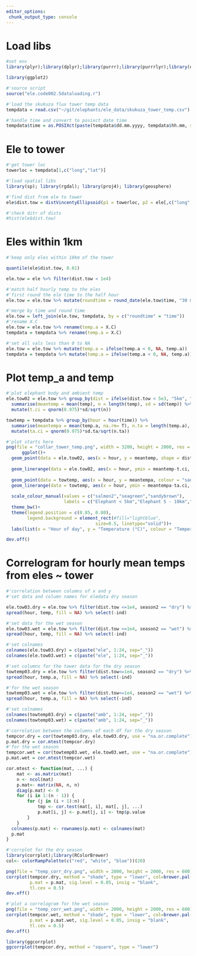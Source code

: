 ```yaml
---
editor_options: 
 chunk_output_type: console
---
```

  
# Load libs
  
```r
#set env
library(plyr);library(dplyr);library(purrr);library(purrrlyr);library(data.table);library(lubridate);library(tidyr)

library(ggplot2)
```

```r
#'source script
source("ele.code002.5dataloading.r")
```

```r
#'load the skukuza flux tower temp data
tempdata = read.csv("~/git/elephants/ele_data/skukuza_tower_temp.csv")

#'handle time and convert to posixct date time
tempdata$time = as.POSIXct(paste(tempdata$dd.mm.yyyy, tempdata$hh.mm, sep = " "), tz = "SAST", format = "%d/%m/%Y %H:%M")
```

# Ele to tower

```r
#'get tower loc
towerloc = tempdata[1,c("long","lat")]

#'load spatial libs
library(sp); library(rgdal); library(proj4); library(geosphere)

#'find dist from ele to tower
ele$dist.tow = distVincentyEllipsoid(p1 = towerloc, p2 = ele[,c("long","lat")])

#'check ditr of dists
#hist(ele$dist.tow)
```

# Eles within 1km

```r
#'keep only eles within 10km of the tower

quantile(ele$dist.tow, 0.01)

ele.tow = ele %>% filter(dist.tow < 1e4)
```

```r
#'match half hourly temp to the eles
#'first round the ele time to the half hour
ele.tow = ele.tow %>% mutate(roundtime = round_date(ele.tow$time, "30 minute"))

#'merge by time and round time
ele.tow = left_join(ele.tow, tempdata, by = c("roundtime" = "time"))
#'rename X.C
ele.tow = ele.tow %>% rename(temp.a = X.C)
tempdata = tempdata %>% rename(temp.a = X.C)

#'set all vals less than 0 to NA
ele.tow = ele.tow %>% mutate(temp.a = ifelse(temp.a < 0, NA, temp.a))
tempdata = tempdata %>% mutate(temp.a = ifelse(temp.a < 0, NA, temp.a))
```

# Plot temp_a and temp

```r
#'plot elephant body and ambient temp
ele.tow02 = ele.tow %>% group_by(dist = ifelse(dist.tow < 5e3, "5km", "10km"), hour = hour(time)) %>% 
  summarise(meantemp = mean(temp), n = length(temp), sd = sd(temp)) %>% 
  mutate(t.ci = qnorm(0.975)*sd/sqrt(n))

towtemp = tempdata %>% group_by(hour = hour(time)) %>% 
  summarise(meantempa = mean(temp.a, na.rm= T), n.ta = length(temp.a), sd.ta = sd(temp.a, na.rm = T)) %>% 
  mutate(ta.ci = qnorm(0.975)*sd.ta/sqrt(n.ta))
```

```r
#'plot starts here
png(file = "collar_tower_temp.png", width = 3200, height = 2000, res = 600)
      ggplot()+
  geom_point(data = ele.tow02, aes(x = hour, y = meantemp, shape = dist, col = dist, group = dist), position = position_dodge(width = 1.5), size = 2, show.legend = F)+
  
  geom_linerange(data = ele.tow02, aes(x = hour, ymin = meantemp-t.ci, ymax = meantemp+t.ci, col = dist, group = dist), position = position_dodge(width = 1.5), show.legend = F)+
  
  geom_point(data = towtemp, aes(x = hour, y = meantempa, colour = "sandybrown"), size = 2) +
  geom_linerange(data = towtemp, aes(x = hour, ymin = meantempa-ta.ci, ymax = meantempa+ta.ci, colour = "sandybrown")) +
  
  scale_colour_manual(values = c("salmon2","seagreen","sandybrown"),
                      labels = c("Elephant < 5km","Elephant 5 - 10km","Ambient")) +
  theme_bw()+
  theme(legend.position = c(0.85, 0.80),
        legend.background = element_rect(#fill="lightblue",
                                  size=0.5, linetype="solid"))+
  labs(list(x = "Hour of day", y = "Temperature (°C)", colour = "Temperature"))

dev.off()
```

# Correlogram for hourly mean temps from eles ~ tower

```r
#'correlation between columns of x and y
#'set data and column names for eledata dry season

ele.tow03.dry = ele.tow %>% filter(dist.tow <=1e4, season2 == "dry") %>% mutate(hour = as.factor(hour(time))) %>% select(hour, temp) %>%  group_by(hour) %>% mutate(ind = row_number()) %>% 
spread(hour, temp, fill = NA) %>% select(-ind)

#'set data for the wet season
ele.tow03.wet = ele.tow %>% filter(dist.tow <=1e4, season2 == "wet") %>% mutate(hour = as.factor(hour(time))) %>% select(hour, temp) %>%  group_by(hour) %>% mutate(ind = row_number()) %>% 
spread(hour, temp, fill = NA) %>% select(-ind)

#'set colnames
colnames(ele.tow03.dry) = c(paste("ele", 1:24, sep="_"))
colnames(ele.tow03.wet) = c(paste("ele", 1:24, sep="_"))

#'set columns for the tower data for the dry season
towtemp03.dry = ele.tow %>% filter(dist.tow<=1e4, season2 == "dry") %>% mutate(hour = as.factor(hour(time))) %>% select(hour, temp.a) %>%  group_by(hour) %>% mutate(ind = row_number()) %>% 
spread(hour, temp.a, fill = NA) %>% select(-ind)

#'for the wet season
towtemp03.wet = ele.tow %>% filter(dist.tow<=1e4, season2 == "wet") %>% mutate(hour = as.factor(hour(time))) %>% select(hour, temp.a) %>%  group_by(hour) %>% mutate(ind = row_number()) %>% 
spread(hour, temp.a, fill = NA) %>% select(-ind)

#'set colnames
colnames(towtemp03.dry) = c(paste("amb", 1:24, sep="_"))
colnames(towtemp03.wet) = c(paste("amb", 1:24, sep="_"))
```

```r
#'correlation between the columns of each df for the dry season
tempcor.dry = cor(towtemp03.dry, ele.tow03.dry, use = "na.or.complete")
p.mat.dry = cor.mtest(tempcor.dry)
#'for the wet season
tempcor.wet = cor(towtemp03.wet, ele.tow03.wet, use = "na.or.complete")
p.mat.wet = cor.mtest(tempcor.wet)
```

```r
cor.mtest <- function(mat, ...) {
    mat <- as.matrix(mat)
    n <- ncol(mat)
    p.mat<- matrix(NA, n, n)
    diag(p.mat) <- 0
    for (i in 1:(n - 1)) {
        for (j in (i + 1):n) {
            tmp <- cor.test(mat[, i], mat[, j], ...)
            p.mat[i, j] <- p.mat[j, i] <- tmp$p.value
        }
    }
  colnames(p.mat) <- rownames(p.mat) <- colnames(mat)
  p.mat
}
```


```r
#'corrplot for the dry season
library(corrplot);library(RColorBrewer)
col<- colorRampPalette(c("red", "white", "blue"))(20)

png(file = "temp_corr_dry.png", width = 2000, height = 2000, res = 600)
corrplot(tempcor.dry, method = "shade", type = "lower", col=brewer.pal(n=8, name="RdYlBu"), tl.col="black", tl.srt=45,
         p.mat = p.mat, sig.level = 0.05, insig = "blank",
         tl.cex = 0.5)
dev.off()
```

```r
#'plot a correlogram for the wet season
png(file = "temp_corr_wet.png", width = 2000, height = 2000, res = 600)
corrplot(tempcor.wet, method = "shade", type = "lower", col=brewer.pal(n=8, name="RdYlBu"), tl.col="black", tl.srt=45,
         p.mat = p.mat.wet, sig.level = 0.05, insig = "blank",
         tl.cex = 0.5)
dev.off()
```


```r
library(ggcorrplot)
ggcorrplot(tempcor.dry, method = "square", type = "lower")

```

